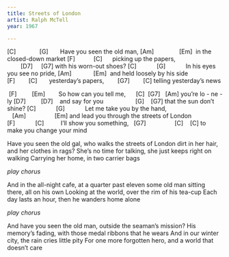 ```yaml
---
title: Streets of London
artist: Ralph McTell
year: 1967

---
```


[C]              [G]      
Have you seen the old man,
[Am]               [Em]
 in the closed-down market
[F]           [C]     
picking up the papers,
        [D7]     [G7]
with his worn-out shoes?
[C]            [G]           
In his eyes you see no pride,
[Am]             [Em]
 and held loosely by his side
[F]        [C]      
yesterday's papers, 
       [G7]        [C]
telling yesterday's news

:::{.chorus}
 [F]         [Em]       
So how can you tell me, 
     [C]  [G7]   [Am]
you're lo - ne - ly
[D7]         [D7] 
  and say for you 
                  [G]    [G7]
that the sun don't shine?
[C]            [G]           
Let me take you by the hand, 
   [Am]                 [Em]
and lead you through the streets of London
[F]            [C]         
I'll show you something, 
  [G7]                 [C]    [C]
to make you change your mind
:::

Have you seen the old gal, 
who walks the streets of London
dirt in her hair, 
and her clothes in rags?
She's no time for talking, 
she just keeps right on walking
Carrying her home, 
in two carrier bags

*play chorus*

And in the all-night cafe, 
at a quarter past eleven
some old man sitting there, 
all on his own
Looking at the world, 
over the rim of his tea-cup
Each day lasts an hour, 
then he wanders home alone

*play chorus*

And have you seen the old man, 
outside the seaman's mission?
His memory's fading, 
with those medal ribbons that he wears
And in our winter city, 
the rain cries little pity
For one more forgotten hero, 
and a world that doesn't care


